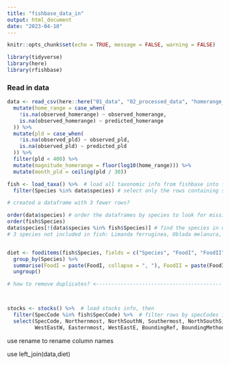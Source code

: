 ```yaml
---
title: "fishbase_data_in"
output: html_document
date: "2023-04-10"
---
```


```r
knitr::opts_chunk$set(echo = TRUE, message = FALSE, warning = FALSE)

library(tidyverse)
library(here)
library(rfishbase)

```


### Read in data

```r
data <- read_csv(here::here("01_data", "02_processed_data", "homerange_pld.csv")) %>%
  mutate(home_range = case_when(
    !is.na(observed_homerange) ~ observed_homerange,
    is.na(observed_homerange) ~ predicted_homerange
  )) %>%
  mutate(pld = case_when(
    !is.na(observed_pld) ~ observed_pld,
    is.na(observed_pld) ~ predicted_pld
  )) %>%
  filter(pld < 400) %>%
  mutate(magnitude_homerange = floor(log10(home_range))) %>%
  mutate(month_pld = ceiling(pld / 30))
```


```r

fish <- load_taxa() %>%  # load all taxonomic info from fishbase into fish, then
  filter(Species %in% data$species) # select only the rows containing species named in data

# created a dataframe with 3 fewer rows?

order(data$species) # order the dataframes by species to look for missing species names
order(fish$Species)
data$species[!(data$species %in% fish$Species)] # find the species in data that are not included in fish
# 3 species not included in fish: Limanda ferruginea, Oblada melanura, Pennahia anea


diet <- fooditems(fish$Species, fields = c("Species", "FoodI", "FoodII", "FoodIII")) %>% 
  group_by(Species) %>%
  summarise(FoodI = paste(FoodI, collapse = ", "), FoodII = paste(FoodII, collapse = ", "), FoodIII = paste(FoodIII, collapse = ", ")) %>% 
  ungroup()

# how to remove duplicates? <-----------------------------------------



stocks <- stocks() %>%  # load stocks info, then
  filter(SpecCode %in% fish$SpecCode) %>%  # filter rows by specCodes in fish, then
  select(SpecCode, Northernmost, NorthSouthN, Southermost, NorthSouthS, Westernmost,
         WestEastW, Easternmost, WestEastE, BoundingRef, BoundingMethod) # select columns


```


use rename to rename column names

use left_join(data,diet)



```r


```

